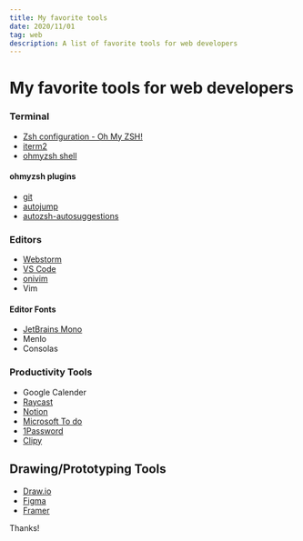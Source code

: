 ```yaml
---
title: My favorite tools
date: 2020/11/01
tag: web
description: A list of favorite tools for web developers
---
```


# My favorite tools for web developers

### Terminal

- [Zsh configuration - Oh My ZSH!](https://ohmyz.sh/)
- [iterm2](https://www.iterm2.com/)
- [ohmyzsh shell](https://github.com/ohmyzsh/ohmyzsh)

#### ohmyzsh plugins

- [git](https://github.com/ohmyzsh/ohmyzsh/blob/master/plugins/git/git.plugin.zsh)
- [autojump](https://github.com/ohmyzsh/ohmyzsh/tree/master/plugins/autojump)
- [autozsh-autosuggestions](https://github.com/zsh-users/zsh-autosuggestions)

### Editors

- [Webstorm](https://www.jetbrains.com/webstorm/)
- [VS Code](https://code.visualstudio.com/)
- [onivim](https://www.onivim.io/)
- Vim

#### Editor Fonts

- [JetBrains Mono](https://www.jetbrains.com/lp/mono/)
- Menlo
- Consolas

### Productivity Tools

- Google Calender
- [Raycast](https://raycast.com/)
- [Notion](https://www.notion.so/)
- [Microsoft To do](https://todo.microsoft.com/tasks/)
- [1Password](https://1password.com/)
- [Clipy](https://github.com/Clipy/Clipy)

## Drawing/Prototyping Tools

- [Draw.io](https://app.diagrams.net/)
- [Figma](https://www.figma.com/)
- [Framer](https://www.framer.com/)

Thanks!
